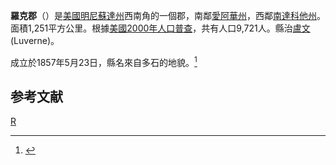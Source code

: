 {{noteTA
|T=zh-hans:罗克县 (明尼苏达州);zh-hk:羅克縣 (明尼蘇達州);zh-tw:羅克郡 (明尼蘇達州);
}}
{{Otheruses|羅克縣|subject=美國明尼蘇達州的一個縣|other=同名的縣}}
<!--[[File:Map_of_Minnesota_highlighting_Rock_County.svg|250px]]-->
<!-- note that Map image is generated automatically: Map of STATE highlighting COUNTY.svg. -->
{{Infobox U.S. County
| county = 羅克縣
| state = 明尼蘇達州
| en county = Rock County
| en state = Minnesota
| seal =               <!--image of county seal -->
| founded year = [[1857|1857]] [http://www.house.leg.state.mn.us/hinfo/govseries/No33.htm]     <!-- if you include a reference, the year's wikilink won't work so add the [[|]] to the year -->
| founded date = May 23      <!-- optional, syntax is: February 1 -->
| seat wl = Luverne           <!-- county seat; the WikiLink is created for you: "City" results in "[[City,_State|City]]" -->
| largest city wl = Luverne   <!-- largest city; the WikiLink is created for you: "City" results in "[[City,_State|City]]" -->
| area mi = 483
| area km = 1,251
| area land mi = 483
| area land km = 1,250
| area water mi = 0
| area water km = 1
| area percentage = 0.05%
| census yr = 2000
| pop = 9,721
| density mi = 20
| density km = 8
| time zone = Central
| UTC offset = -6
| DST offset = -5
| footnotes = 
| web = www.co.rock.mn.us
| named for = The prominent rock deposit in the county. 
}}
'''羅克郡'''（{{lang-en|Rock County}}）是[[美國|美國]][[明尼蘇達州|明尼蘇達州]]西南角的一個郡，南鄰[[愛阿華州|愛阿華州]]，西鄰[[南達科他州|南達科他州]]。面積1,251平方公里。根據[[美國2000年人口普查|美國2000年人口普查]]，共有人口9,721人。縣治[[盧文_(明尼蘇達州)|盧文]] (Luverne)。
	
成立於1857年5月23日，縣名來自多石的地貌。<ref>{{Cite web |url=http://www.house.leg.state.mn.us/hinfo/govseries/No33.htm |title=存档副本 |access-date=2007-03-16 |archive-url=https://web.archive.org/web/20120920003621/http://www.house.leg.state.mn.us/hinfo/govseries/No33.htm |archive-date=2012-09-20 |dead-url=yes }}</ref>

==参考文献==
<div class="references-small">
<references />
</div>
[[Category:明尼苏达州行政区划|R]]